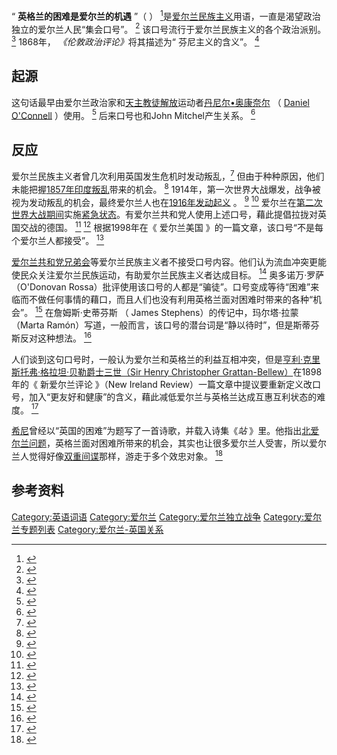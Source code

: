 {{Multiple issues|
{{Rough translation|time=2020-07-17T04:37:49+00:00}}
{{Citation style|time=2020-07-17T04:37:49+00:00}}
}}
“ '''英格兰的困难是爱尔兰的机遇''' ”（ {{Lang-ga|Nuair a bhíonn deacracht ag Sasana, bíonn deis ag Éirinn}}    ） <ref>{{Cite web|title=Cur síos ar Ionradh D-Day ó dhuine a bhí ansin|url=http://www.beo.ie/alt-cur-sios-ar-ionradh-d-day-o-dhuine-a-bhi-ansin.aspx|accessdate=16 November 2019|date=June 2015|work=Beo|publisher=[[Oideas_Gael|Oideas Gael]]}}</ref>是[[愛爾蘭民族主義|爱尔兰民族主义]]用语，一直是渴望政治独立的爱尔兰人民“集会口号”。 <ref name="mutiny">{{Cite book|last=Carter|first=Marina|last2=Bates|first2=Crispin|title=Mutiny at the Margins: New Perspectives on the Indian Uprising of 1857: Volume III: Global Perspectives|date=2013|publisher=SAGE Publications India|isbn=9788132113386|page=87|language=en}}</ref> 该口号流行于爱尔兰民族主义的各个政治派别。 <ref name="Marta">{{Cite book|last=Ramón|first=Marta|title=A Provisional Dictator: James Stephens and the Fenian Movement|date=2007|publisher=University College Dublin Press|isbn=9781904558644|page=103|language=en}}</ref> 1868年， ''《伦敦政治评论》''将其描述为“ 芬尼主义的含义”。 <ref name="London">{{Cite book|title=The London Review of Politics, Society, Literature, Art, & Science|date=23 September 1865|publisher=J.K. Sharpe|page=319|url=https://books.google.com/books?id=MIBNAAAAYAAJ&pg=PA319|language=en}}</ref> 

== 起源 ==
这句话最早由爱尔兰政治家和[[天主教解放|天主教徒解放]]运动者[[丹尼爾·歐康諾|丹尼尔•奥康奈尔]] （ [[丹尼爾·歐康諾|Daniel O'Connell]] ）使用。 <ref>{{Cite book|last=Speake|first=Jennifer|last2=Simpson|first2=J. A.|title=The Oxford Dictionary of Proverbs|date=2015|publisher=Oxford University Press|isbn=9780198734901|page=92|language=en}}</ref> 后来口号也和John Mitchel产生关系。 <ref name="Yeats">{{Cite book|last=Sinha|first=M. P.|title=W.b. Yeats: His Poetry And Politics|date=2003|publisher=Atlantic Publishers & Dist|isbn=9788126903009|page=97|language=en}}</ref> 

== 反应 ==
爱尔兰民族主义者曾几次利用英国发生危机时发动叛乱，<ref name="London">{{Cite book|title=The London Review of Politics, Society, Literature, Art, & Science|date=23 September 1865|publisher=J.K. Sharpe|page=319|url=https://books.google.com/books?id=MIBNAAAAYAAJ&pg=PA319|language=en}}</ref> 但由于种种原因，他们未能把握[[印度民族起义|1857年印度叛乱]]带来的机会。 <ref name="mutiny">{{Cite book|last=Carter|first=Marina|last2=Bates|first2=Crispin|title=Mutiny at the Margins: New Perspectives on the Indian Uprising of 1857: Volume III: Global Perspectives|date=2013|publisher=SAGE Publications India|isbn=9788132113386|page=87|language=en}}</ref> 1914年，第一次世界大战爆发，战争被视为发动叛乱的机会，最终爱尔兰人也在[[复活节起义|1916年发动起义]] 。 <ref>{{Cite book|last=Walsh|first=Oonagh|title=Ireland's Independence, 1880-1923|date=2002|publisher=Psychology Press|isbn=9780415239516|page=42|language=en}}</ref> <ref>{{Cite book|last=Kennedy|first=Christopher M.|title=Genesis of the Rising, 1912-1916: A Transformation of Nationalist Opinion|date=2010|publisher=Peter Lang|isbn=9781433105005|page=273|language=en}}</ref> 爱尔兰在[[第二次世界大战|第二次世界大战期间]]实施[[紧急状态_(爱尔兰)|紧急状态]]。有爱尔兰共和党人使用上述口号，藉此提倡拉拢对英国交战的德国。 <ref>{{Cite book|last=Kiberd|first=Declan|title=Inventing Ireland|date=1996|publisher=Harvard University Press|isbn=9780674463646|page=[https://archive.org/details/inventingireland00decl/page/471 471]|language=en|url=https://archive.org/details/inventingireland00decl/page/471}}</ref> <ref>{{Cite book|last=Keane|first=Elizabeth|title=Seán MacBride, A Life: From IRA Revolutionary to International Statesman|date=2007|publisher=Gill & Macmillan Ltd|isbn=9780717167470|page=63|language=en}}</ref> 根据1998年在《 爱尔兰美国 》的一篇文章，该口号“不是每个爱尔兰人都接受”。 <ref>{{Cite book|title=Irish America|date=1998|publisher=Irish Voice, Incorporated|page=62|language=en|last=Mckiernan|first=Eoin}}</ref>

[[愛爾蘭共和兄弟會|爱尔兰共和党兄弟会]]等爱尔兰民族主义者不接受口号内容。他们认为流血冲突更能使民众关注爱尔兰民族运动，有助爱尔兰民族主义者达成目标。 <ref name="Yeats">{{Cite book|last=Sinha|first=M. P.|title=W.b. Yeats: His Poetry And Politics|date=2003|publisher=Atlantic Publishers & Dist|isbn=9788126903009|page=97|language=en}}</ref> 奥多诺万·罗萨（O'Donovan Rossa）批评使用该口号的人都是“骗徒”。口号变成等待“困难”来临而不做任何事情的藉口，而且人们也没有利用英格兰面对困难时带来的各种“机会”。 <ref>{{Cite book|last=Rossa|first=O'Donovan|authorlink=O'Donovan Rossa|title=Rossa's Recollections|date=1898|url=https://archive.org/details/rossasrecollecti00odon|language=en|page=[https://archive.org/details/rossasrecollecti00odon/page/146 146]}}</ref> 在詹姆斯·史蒂芬斯 （ James Stephens）的传记中，玛尔塔·拉蒙（Marta Ramón）写道，一般而言，该口号的潜台词是“静以待时”，但是斯蒂芬斯反对这种想法。 <ref name="Marta">{{Cite book|last=Ramón|first=Marta|title=A Provisional Dictator: James Stephens and the Fenian Movement|date=2007|publisher=University College Dublin Press|isbn=9781904558644|page=103|language=en}}</ref> 

人们谈到这句口号时，一般认为爱尔兰和英格兰的利益互相冲突，但是[[Grattan-Bellew男爵|亨利·克里斯托弗·格拉坦·贝勒爵士三世（Sir Henry Christopher Grattan-Bellew）]]在1898年的《 新爱尔兰评论 》（New Ireland Review）一篇文章中提议要重新定义改口号，加入“更友好和健康”的含义，藉此减低爱尔兰与英格兰达成互惠互利状态的难度。 <ref>{{Cite news|title=The Land of the British Breakfast Table|work=The New Ireland Review|date=1896|publisher=New Ireland Review Office|url=https://books.google.com/books?id=AfwRAAAAYAAJ&pg=PA65|language=en|author=Grattan-Bellew|first=Henry Christopher|authorlink=Grattan-Bellew baronets}}</ref>

[[谢默斯·希尼|希尼]]曾经以“英国的困难”为题写了一首诗歌，并载入诗集《''站'' 》里。他指出[[北爱尔兰问题|北爱尔兰问题]]，英格兰面对困难所带来的机会，其实也让很多爱尔兰人受害，所以爱尔兰人觉得好像[[雙重間諜|双重间谍]]那样，游走于多个效忠对象。 <ref>{{Cite book|last=Hufstader|first=Jonathan|title=Tongue of Water, Teeth of Stones: Northern Irish Poetry and Social Violence|publisher=University Press of Kentucky|isbn=9780813131139|page=32|language=en}}</ref> 

== 参考资料 ==
{{Reflist}}
[[Category:英语词语|Category:英语词语]]
[[Category:爱尔兰|Category:爱尔兰]]
[[Category:爱尔兰独立战争|Category:爱尔兰独立战争]]
[[Category:爱尔兰专题列表|Category:爱尔兰专题列表]]
[[Category:爱尔兰-英国关系|Category:爱尔兰-英国关系]]